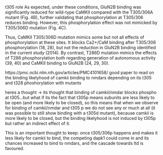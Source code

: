t305 role
As expected, under these conditions, GluN2B binding was significantly reduced for wild-type CaMKII compared with the T305/306A mutant (Fig. 4B), further validating that phosphorylation at T305/306 reduces binding. However, this phosphorylation effect was not mimicked by T305/306D mutation (Fig. 4C).  

Thus, CaMKII T305/306D mutation mimics some but not all effects of phosphorylation at these sites. It blocks Ca2+/CaM binding after T305/306 phosphorylation (18, 28), but not the reduction in GluN2B binding identified in the current study (2014).  By contrast, T286D mutation mimics the effects of T286 phosphorylation both regarding generation of autonomous activity (39, 40) and CaMKII binding to GluN2B (24, 29, 30).

https://pmc.ncbi.nlm.nih.gov/articles/PMC4101658/ good paper to read on the binding likelyhood of camkii binding to nmdars depending on its t305 and t328 phoshorylation with mutants

heres a thought -> its thought that binding of camkii/nmdar blocks phospho at t305...but what if its the fact that t305p means subunits are less likely to be open (and more likely to be closed), so this means that when we observe for binding of camkii/nmdar and t305 p we do not see any or much at all (it was possible to still show binding with a t305d mutant), because camkii is more likely to be closed, but the binding likelyhood is not induced by t305p but rather an indirect effect of it. 

This is an important thought to keep: once t305/306p happens and makes it less likely for camkii to bind, the competing dapk1 could come in and its chances increased to bind to nmdars, and the cascade towards ltd is favoured.
